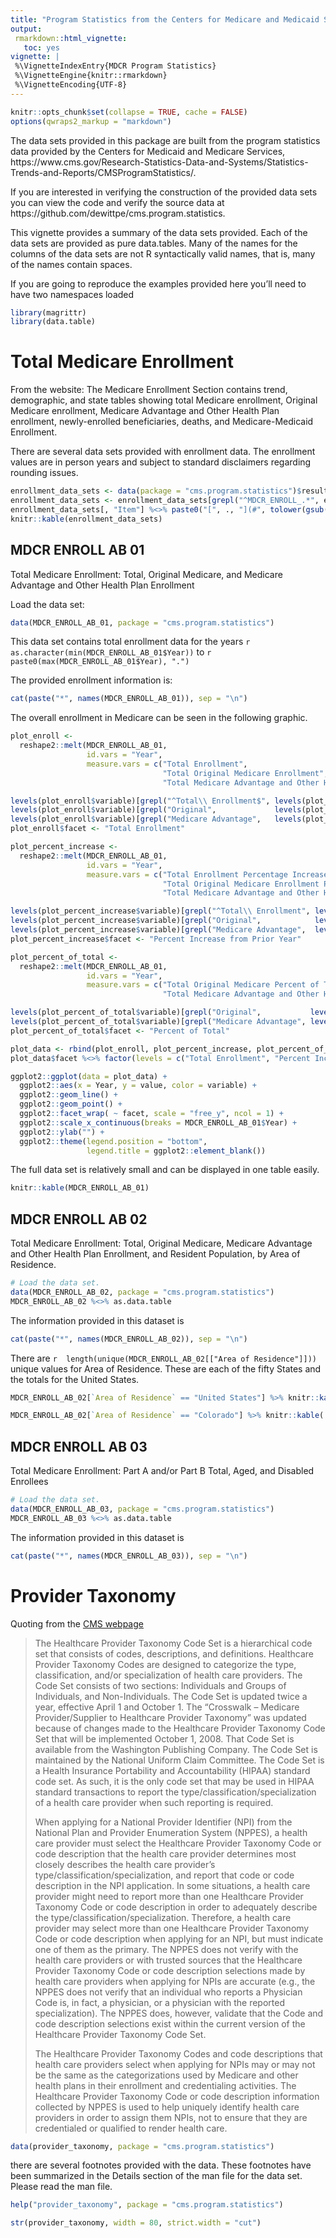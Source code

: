 ```yaml
---
title: "Program Statistics from the Centers for Medicare and Medicaid Services"
output:
 rmarkdown::html_vignette:
   toc: yes
vignette: |
 %\VignetteIndexEntry{MDCR Program Statistics}
 %\VignetteEngine{knitr::rmarkdown}
 %\VignetteEncoding{UTF-8}
---
```



```r
knitr::opts_chunk$set(collapse = TRUE, cache = FALSE)
options(qwraps2_markup = "markdown")
```


The data sets provided in this package are built from the program statistics
data provided by the Centers for Medicaid and Medicare Services,
https://www.cms.gov/Research-Statistics-Data-and-Systems/Statistics-Trends-and-Reports/CMSProgramStatistics/.

If you are interested in verifying the construction of the provided data sets
you can view the code and verify the source data at
https://github.com/dewittpe/cms.program.statistics.

This vignette provides a summary of the data sets provided.  Each of the
data sets are provided as pure data.tables.  Many of the names for the
columns of the data sets are not R syntactically valid names, that is, many
of the names contain spaces.

If you are going to reproduce the examples provided here you'll need to have
two namespaces loaded

```r
library(magrittr)
library(data.table)
```


# Total Medicare Enrollment

From the website: The Medicare Enrollment Section contains trend,
demographic, and state tables showing total Medicare enrollment, Original
Medicare enrollment, Medicare Advantage and Other Health Plan enrollment,
newly-enrolled beneficiaries, deaths, and Medicare-Medicaid Enrollment.

There are several data sets provided with enrollment data.  The enrollment
values are in person years and subject to standard disclaimers regarding
rounding issues.

```r
enrollment_data_sets <- data(package = "cms.program.statistics")$results
enrollment_data_sets <- enrollment_data_sets[grepl("^MDCR_ENROLL_.*", enrollment_data_sets[, "Item"]), c("Item", "Title")]
enrollment_data_sets[, "Item"] %<>% paste0("[", ., "](#", tolower(gsub("_", "-", .)), ")")
knitr::kable(enrollment_data_sets)
```


## MDCR ENROLL AB 01

Total Medicare Enrollment:  Total, Original Medicare, and Medicare Advantage
and Other Health Plan Enrollment

Load the data set:

```r
data(MDCR_ENROLL_AB_01, package = "cms.program.statistics")
```


This data set contains total enrollment data for the years
``r  as.character(min(MDCR_ENROLL_AB_01$Year))  ``
to
``r  paste0(max(MDCR_ENROLL_AB_01$Year), ".")  ``

The provided enrollment information is:

```r
cat(paste("*", names(MDCR_ENROLL_AB_01)), sep = "\n")
```


The overall enrollment in Medicare can be seen in the following graphic.

```r
plot_enroll <-
  reshape2::melt(MDCR_ENROLL_AB_01,
                 id.vars = "Year",
                 measure.vars = c("Total Enrollment",
                                  "Total Original Medicare Enrollment",
                                  "Total Medicare Advantage and Other Health Plan Enrollment"))

levels(plot_enroll$variable)[grepl("^Total\\ Enrollment$", levels(plot_enroll$variable))] <- "Total"
levels(plot_enroll$variable)[grepl("Original",             levels(plot_enroll$variable))] <- "Orignal Medicare"
levels(plot_enroll$variable)[grepl("Medicare Advantage",   levels(plot_enroll$variable))] <- "Medicare Advantage and Other Health Plan"
plot_enroll$facet <- "Total Enrollment"

plot_percent_increase <-
  reshape2::melt(MDCR_ENROLL_AB_01,
                 id.vars = "Year",
                 measure.vars = c("Total Enrollment Percentage Increase from Prior Year",
                                  "Total Original Medicare Enrollment Percentage Increase from Prior Year",
                                  "Total Medicare Advantage and Other Health Plan Enrollment Percentage Increase from Prior Year"))

levels(plot_percent_increase$variable)[grepl("^Total\\ Enrollment", levels(plot_percent_increase$variable))] <- "Total"
levels(plot_percent_increase$variable)[grepl("Original",            levels(plot_percent_increase$variable))] <- "Orignal Medicare"
levels(plot_percent_increase$variable)[grepl("Medicare Advantage",  levels(plot_percent_increase$variable))] <- "Medicare Advantage and Other Health Plan"
plot_percent_increase$facet <- "Percent Increase from Prior Year"

plot_percent_of_total <-
  reshape2::melt(MDCR_ENROLL_AB_01,
                 id.vars = "Year",
                 measure.vars = c("Total Original Medicare Percent of Total Enrollment",
                                  "Total Medicare Advantage and Other Health Plan Enrollment Percent of Total Enrollment"))

levels(plot_percent_of_total$variable)[grepl("Original",           levels(plot_percent_of_total$variable))] <- "Orignal Medicare"
levels(plot_percent_of_total$variable)[grepl("Medicare Advantage", levels(plot_percent_of_total$variable))] <- "Medicare Advantage and Other Health Plan"
plot_percent_of_total$facet <- "Percent of Total"

plot_data <- rbind(plot_enroll, plot_percent_increase, plot_percent_of_total)
plot_data$facet %<>% factor(levels = c("Total Enrollment", "Percent Increase from Prior Year", "Percent of Total"))

ggplot2::ggplot(data = plot_data) +
  ggplot2::aes(x = Year, y = value, color = variable) +
  ggplot2::geom_line() +
  ggplot2::geom_point() +
  ggplot2::facet_wrap( ~ facet, scale = "free_y", ncol = 1) +
  ggplot2::scale_x_continuous(breaks = MDCR_ENROLL_AB_01$Year) +
  ggplot2::ylab("") +
  ggplot2::theme(legend.position = "bottom",
                 legend.title = ggplot2::element_blank())
```


The full data set is relatively small and can be displayed in one table
easily.

```r
knitr::kable(MDCR_ENROLL_AB_01)
```


## MDCR ENROLL AB 02

Total Medicare Enrollment:  Total, Original Medicare, Medicare Advantage and
Other Health Plan Enrollment, and Resident Population, by Area of Residence.


```r
# Load the data set.
data(MDCR_ENROLL_AB_02, package = "cms.program.statistics")
MDCR_ENROLL_AB_02 %<>% as.data.table
```


The information provided in this dataset is

```r
cat(paste("*", names(MDCR_ENROLL_AB_02)), sep = "\n")
```


There are
``r  length(unique(MDCR_ENROLL_AB_02[["Area of Residence"]]))  ``
unique values for Area of Residence.  These are each of the fifty States and
the totals for the United States.

```r
MDCR_ENROLL_AB_02[`Area of Residence` == "United States"] %>% knitr::kable(.)

```
```r
MDCR_ENROLL_AB_02[`Area of Residence` == "Colorado"] %>% knitr::kable(.)
```


## MDCR ENROLL AB 03

Total Medicare Enrollment:  Part A and/or Part B Total, Aged, and Disabled
Enrollees


```r
# Load the data set.
data(MDCR_ENROLL_AB_03, package = "cms.program.statistics")
MDCR_ENROLL_AB_03 %<>% as.data.table
```


The information provided in this dataset is

```r
cat(paste("*", names(MDCR_ENROLL_AB_03)), sep = "\n")
```




# Provider Taxonomy

Quoting from the [CMS
webpage](https://www.cms.gov/Medicare/Provider-Enrollment-and-Certification/MedicareProviderSupEnroll/Taxonomy.html)

>The Healthcare Provider Taxonomy Code Set is a hierarchical code set that consists of codes, descriptions, and definitions.  Healthcare Provider Taxonomy Codes are designed to categorize the type, classification, and/or specialization of health care providers.  The Code Set consists of two sections:  Individuals and Groups of Individuals, and Non-Individuals.  The Code Set is updated twice a year, effective April 1 and October 1.  The “Crosswalk – Medicare Provider/Supplier to Healthcare Provider Taxonomy” was updated because of changes made to the Healthcare Provider Taxonomy Code Set that will be implemented October 1, 2008.  That Code Set is available from the Washington Publishing Company. The Code Set is maintained by the National Uniform Claim Committee.  The Code Set is a Health Insurance Portability and Accountability (HIPAA) standard code set.  As such, it is the only code set that may be used in HIPAA standard transactions to report the type/classification/specialization of a health care provider when such reporting is required.
>
>When applying for a National Provider Identifier (NPI) from the National Plan and Provider Enumeration System (NPPES), a health care provider must select the Healthcare Provider Taxonomy Code or code description that the health care provider determines most closely describes the health care provider's type/classification/specialization, and report that code or code description in the NPI application.  In some situations, a health care provider might need to report more than one Healthcare Provider Taxonomy Code or code description in order to adequately describe the type/classification/specialization.  Therefore, a health care provider may select more than one Healthcare Provider Taxonomy Code or code description when applying for an NPI, but must indicate one of them as the primary.  The NPPES does not verify with the health care providers or with trusted sources that the Healthcare Provider Taxonomy Code or code description selections made by health care providers when applying for NPIs are accurate (e.g., the NPPES does not verify that an individual who reports a Physician Code is, in fact, a physician, or a physician with the reported specialization).  The NPPES does, however, validate that the Code and code description selections exist within the current version of the Healthcare Provider Taxonomy Code Set.
>
>The Healthcare Provider Taxonomy Codes and code descriptions that health care providers select when applying for NPIs may or may not be the same as the categorizations used by Medicare and other health plans in their enrollment and credentialing activities.  The Healthcare Provider Taxonomy Code or code description information collected by NPPES is used to help uniquely identify health care providers in order to assign them NPIs, not to ensure that they are credentialed or qualified to render health care.


```r
data(provider_taxonomy, package = "cms.program.statistics")
```


there are several footnotes provided with the data.  These footnotes have
been summarized in the Details section of the man file for the data set.
Please read the man file.

```r
help("provider_taxonomy", package = "cms.program.statistics")
```



```r
str(provider_taxonomy, width = 80, strict.width = "cut")
```

